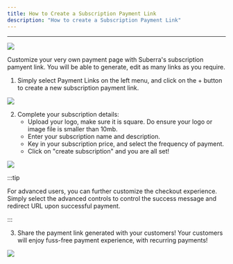 ```yaml
---
title: How to Create a Subscription Payment Link
description: "How to create a Subscription Payment Link"
---
```



---

<div style={{ flexBasis: "300px", flexGrow: "1", textAlign: "center" }}>
  <img src={Image0} style={{ alignSelf: "center", maxWidth: "100%" }} />
</div>

Customize your very own payment page with Suberra's subscription pamyent link. You will be able to generate, edit as many links as you require.

1. Simply select Payment Links on the left menu, and click on the + button to create a new subscription payment link.

<div style={{ flexBasis: "300px", flexGrow: "1", textAlign: "center" }}>
  <img src={Image1} style={{ alignSelf: "center", maxWidth: "100%" }} />
</div>


2. Complete your subscription details:
    - Upload your logo, make sure it is square. Do ensure your logo or image file is smaller than 10mb.
    - Enter your subscription name and description.
    - Key in your subscription price, and select the frequency of payment. 
    - Click on "create subscription" and you are all set!

<div style={{ flexBasis: "300px", flexGrow: "1", textAlign: "center" }}>
  <img src={Image2} style={{ alignSelf: "center", maxWidth: "100%" }} />
</div>


:::tip

For advanced users, you can further customize the checkout experience. Simply select the advanced controls to control the success message and redirect URL upon successful payment.

:::

3. Share the payment link generated with your customers! Your customers will enjoy fuss-free payment experience, with recurring payments!

<div style={{ flexBasis: "300px", flexGrow: "1", textAlign: "center" }}>
  <img src={Image3} style={{ alignSelf: "center", maxWidth: "100%"}} />
</div>